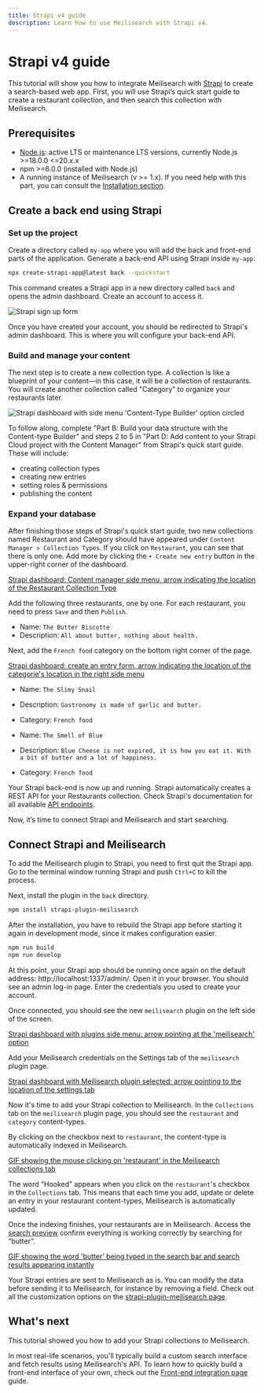 ```yaml
---
title: Strapi v4 guide
description: Learn how to use Meilisearch with Strapi v4.
---
```


# Strapi v4 guide

This tutorial will show you how to integrate Meilisearch with [Strapi](https://strapi.io/) to create a search-based web app. First, you will use Strapi’s quick start guide to create a restaurant collection, and then search this collection with Meilisearch.

## Prerequisites

- [Node.js](https://nodejs.org/): active LTS or maintenance LTS versions, currently Node.js >=18.0.0 \<=20.x.x
- npm >=6.0.0 (installed with Node.js) 
- A running instance of Meilisearch (v >= 1.x). If you need help with this part, you can consult the [Installation section](/learn/getting_started/installation). 

## Create a back end using Strapi

### Set up the project

Create a directory called `my-app` where you will add the back and front-end parts of the application. Generate a back-end API using Strapi inside `my-app`:

```bash
npx create-strapi-app@latest back --quickstart
```

This command creates a Strapi app in a new directory called `back` and opens the admin dashboard. Create an account to access it.

![Strapi sign up form](https://raw.githubusercontent.com/meilisearch/documentation/main/assets/images/strapi-v4/strapi-signup.png)

Once you have created your account, you should be redirected to Strapi's admin dashboard. This is where you will configure your back-end API.

### Build and manage your content

The next step is to create a new collection type. A collection is like a blueprint of your content—in this case, it will be a collection of restaurants. You will create another collection called "Category" to organize your restaurants later.

![Strapi dashboard with side menu 'Content-Type Builder' option circled](https://raw.githubusercontent.com/meilisearch/documentation/main/assets/images/strapi-v4/strapi-dashboard.png)

To follow along, complete "Part B:  Build your data structure with the Content-type Builder" and steps 2 to 5 in "Part D: Add content to your Strapi Cloud project with the Content Manager" from Strapi's quick start guide. These will include:

- creating collection types
- creating new entries
- setting roles & permissions
- publishing the content

### Expand your database

After finishing those steps of Strapi's quick start guide, two new collections named Restaurant and Category should have appeared under `Content Manager > Collection Types`. If you click on `Restaurant`, you can see that there is only one. Add more by clicking the `+ Create new entry` button in the upper-right corner of the dashboard.

[Strapi dashboard: Content manager side menu, arrow indicating the location of the Restaurant Collection Type](https://raw.githubusercontent.com/meilisearch/documentation/main/assets/images/strapi-v4/strapi-restaurant-content-type.png)

Add the following three restaurants, one by one. For each restaurant, you need to press `Save` and then `Publish`.

- Name: `The Butter Biscotte` 
- Description: `All about butter, nothing about health.`

Next, add the `French food` category on the bottom right corner of the page.

[Strapi dashboard: create an entry form, arrow indicating the location of the categorie's location in the right side menu](https://raw.githubusercontent.com/meilisearch/documentation/main/assets/images/strapi-v4/strapi-add-category.png)

- Name: `The Slimy Snail` 
- Description: `Gastronomy is made of garlic and butter.` 
- Category: `French food`

- Name: `The Smell of Blue` 
- Description: `Blue Cheese is not expired, it is how you eat it. With a bit of butter and a lot of happiness.` 
- Category: `French food`

Your Strapi back-end is now up and running. Strapi automatically creates a REST API for your Restaurants collection. Check Strapi's documentation for all available [API endpoints](https://strapi.io/documentation/developer-docs/latest/developer-resources/content-api/content-api.html#api-endpoints).

Now, it’s time to connect Strapi and Meilisearch and start searching.

## Connect Strapi and Meilisearch

To add the Meilisearch plugin to Strapi, you need to first quit the Strapi app. Go to the terminal window running Strapi and push `Ctrl+C` to kill the process.

Next, install the plugin in the `back` directory.

```bash
npm install strapi-plugin-meilisearch
```

After the installation, you have to rebuild the Strapi app before starting it again in development mode, since it makes configuration easier.

```bash
npm run build
npm run develop
```

At this point, your Strapi app should be running once again on the default address: http://localhost:1337/admin/. Open it in your browser. You should see an admin log-in page. Enter the credentials you used to create your account.

Once connected, you should see the new `meilisearch` plugin on the left side of the screen.

[Strapi dashboard with plugins side menu: arrow pointing at the 'meilisearch' option](https://raw.githubusercontent.com/meilisearch/documentation/main/assets/images/strapi-v4/strapi-meilisearch-plugin.png)

Add your Meilisearch credentials on the Settings tab of the `meilisearch` plugin page. 

[Strapi dashboard with Meilisearch plugin selected: arrow pointing to the location of the settings tab](https://raw.githubusercontent.com/meilisearch/documentation/main/assets/images/strapi-v4/strapi-meilisearch-credentials.png)

Now it's time to add your Strapi collection to Meilisearch. In the `Collections` tab on the `meilisearch` plugin page, you should see the `restaurant` and `category` content-types.

By clicking on the checkbox next to `restaurant`, the content-type is automatically indexed in Meilisearch.

[GIF showing the mouse clicking on 'restaurant' in the Meilisearch collections tab](https://raw.githubusercontent.com/meilisearch/documentation/main/assets/images/strapi-v4/add-collection-to-meilisearch.gif)

The word “Hooked” appears when you click on the `restaurant`'s checkbox in the `Collections` tab. This means that each time you add, update or delete an entry in your restaurant content-types, Meilisearch is automatically updated.

Once the indexing finishes, your restaurants are in Meilisearch. Access the [search preview](/learn/getting_started/search_preview) confirm everything is working correctly by searching for “butter”.

[GIF showing the word 'butter' being typed in the search bar and search results appearing instantly](https://raw.githubusercontent.com/meilisearch/documentation/main/assets/images/strapi-v4/strapi-search-preview.gif)

Your Strapi entries are sent to Meilisearch as is. You can modify the data before sending it to Meilisearch, for instance by removing a field. Check out all the customization options on the [strapi-plugin-meilisearch page](https://github.com/meilisearch/strapi-plugin-meilisearch/#-customization).

## What's next

This tutorial showed you how to add your Strapi collections to Meilisearch. 

In most real-life scenarios, you'll typically build a custom search interface and fetch results using Meilisearch's API. To learn how to quickly build a front-end interface of your own, check out the [Front-end integration page](https://www.meilisearch.com/docs/learn/front_end/front_end_integration) guide.
